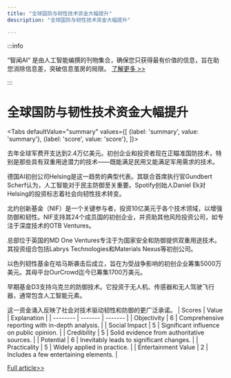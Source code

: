 ```yaml
---
title: "全球国防与韧性技术资金大幅提升"
description: "全球国防与韧性技术资金大幅提升"

---
```



:::info

“智闻AI“ 是由人工智能编撰的刊物集合，确保您只获得最有价值的信息，旨在助您消除信息差，突破信息茧房的局限。  [了解更多 >>](/)

:::

# 全球国防与韧性技术资金大幅提升


<Tabs
	defaultValue="summary"
	values={[
	{label: 'summary', value: 'summary'},
	{label: 'score', value: 'score'},
]}>
<TabItem value="summary">


去年全球军费开支达到2.4万亿美元。初创企业和投资者现在正瞄准国防技术，特别是那些具有双重用途潜力的技术——既能满足民用又能满足军用需求的技术。

德国AI初创公司Helsing是这一趋势的典型代表。其联合首席执行官Gundbert Scherf认为，人工智能对于民主防御至关重要。Spotify创始人Daniel Ek对Helsing的投资标志着社会向韧性技术转变。

北约创新基金（NIF）是一个关键参与者，投资10亿美元于各个技术领域，以增强防御和韧性。NIF支持其24个成员国的初创企业，并资助其他风险投资公司，如专注于深度技术的OTB Ventures。

总部位于英国的MD One Ventures专注于为国家安全和防御提供双重用途技术。其投资组合包括Labrys Technologies和Materials Nexus等初创公司。

以色列韧性基金在哈马斯袭击后成立，旨在为受战争影响的初创企业筹集5000万美元。其母平台OurCrowd迄今已筹集1700万美元。

早期基金D3支持乌克兰的防御技术。它投资于无人机、传感器和无人驾驶飞行器，通常包含人工智能元素。

这一资金涌入反映了社会对技术驱动韧性和防御的更广泛承诺。
</TabItem>
<TabItem value="score">
	| Scores     | Value   | Explanation |
	| -------- | ------- | ------- |
	| Objectivity  | 6    | Comprehensive reporting with in-depth analysis.    |
	| Social Impact | 5     | Significant influence on public opinion.    |
	| Credibility    | 5    | Solid evidence from authoritative sources.    |
	| Potential    | 6    | Inevitably leads to significant changes.    |
	| Practicality    | 5    | Widely applied in practice.    |
	| Entertainment Value    | 2    | Includes a few entertaining elements.    |
</TabItem>
</Tabs>

[Full article>>](https://techcrunch.com/2024/06/30/defense-tech-and-resilience-get-global-funding-sources-here-are-some-top-funders/)
